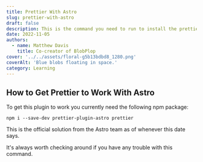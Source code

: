 ```yaml
---
title: Prettier With Astro
slug: prettier-with-astro
draft: false
description: This is the command you need to run to install the prettier plugin for astro.
date: 2022-11-05
authors:
  - name: Matthew Davis
    title: Co-creator of BlobPlop
cover: '../../assets/floral-g5b13bdbd8_1280.png'
coverAlt: 'Blue blobs floating in space.'
category: Learning
---
```


## How to Get Prettier to Work With Astro

To get this plugin to work you currently need the following npm package:

`npm i --save-dev prettier-plugin-astro prettier`

This is the official solution from the Astro team as of whenever this date says.

It's always worth checking around if you have any trouble with this command.
